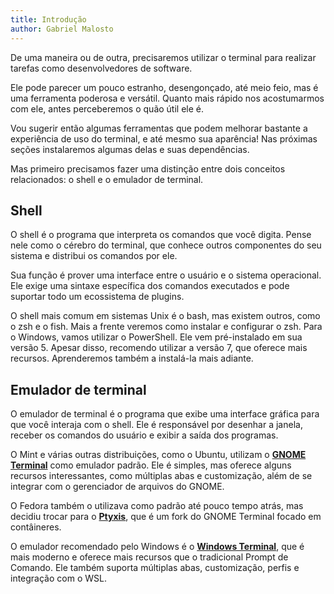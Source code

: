 ```yaml
---
title: Introdução
author: Gabriel Malosto
---
```


De uma maneira ou de outra, precisaremos utilizar o terminal para realizar tarefas como desenvolvedores de software.

Ele pode parecer um pouco estranho, desengonçado, até meio feio, mas é uma ferramenta poderosa e versátil.
Quanto mais rápido nos acostumarmos com ele, antes perceberemos o quão útil ele é.

Vou sugerir então algumas ferramentas que podem melhorar bastante a experiência de uso do terminal, e até mesmo sua aparência!
Nas próximas seções instalaremos algumas delas e suas dependências.

Mas primeiro precisamos fazer uma distinção entre dois conceitos relacionados: o shell e o emulador de terminal.

## Shell

O shell é o programa que interpreta os comandos que você digita.
Pense nele como o cérebro do terminal, que conhece outros componentes do seu sistema e distribui os comandos por ele.

Sua função é prover uma interface entre o usuário e o sistema operacional.
Ele exige uma sintaxe específica dos comandos executados e pode suportar todo um ecossistema de plugins.

O shell mais comum em sistemas Unix é o bash, mas existem outros, como o zsh e o fish.
Mais a frente veremos como instalar e configurar o zsh.
Para o Windows, vamos utilizar o PowerShell.
Ele vem pré-instalado em sua versão 5.
Apesar disso, recomendo utilizar a versão 7, que oferece mais recursos.
Aprenderemos também a instalá-la mais adiante.

## Emulador de terminal

O emulador de terminal é o programa que exibe uma interface gráfica para que você interaja com o shell.
Ele é responsável por desenhar a janela, receber os comandos do usuário e exibir a saída dos programas.

O Mint e várias outras distribuições, como o Ubuntu, utilizam o [**GNOME Terminal**](https://gitlab.gnome.org/GNOME/gnome-terminal) como emulador padrão.
Ele é simples, mas oferece alguns recursos interessantes, como múltiplas abas e customização, além de se integrar com o gerenciador de arquivos do GNOME.

O Fedora também o utilizava como padrão até pouco tempo atrás, mas decidiu trocar para o [**Ptyxis**](https://gitlab.gnome.org/chergert/ptyxis/), que é um fork do GNOME Terminal focado em contâineres.

O emulador recomendado pelo Windows é o [**Windows Terminal**](https://github.com/microsoft/terminal), que é mais moderno e oferece mais recursos que o tradicional Prompt de Comando.
Ele também suporta múltiplas abas, customização, perfis e integração com o WSL.
